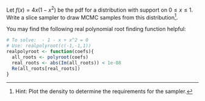 Let $f(x) = 4x(1 - x^2)$ be the pdf for a distribution with support on $0 \leq x \leq 1$. Write a slice sampler to draw MCMC samples from this distribution^[Hint: Plot the density to determine the requirements for the sampler.]. 

You may find the following real polynomial root finding function helpful:

```r
# To solve:  - 1 - x + x^2 = 0
# Use: realpolyroot(c(-1,-1,1))
realpolyroot <- function(coefs){
  all_roots <- polyroot(coefs)
  real_roots <- abs(Im(all_roots)) < 1e-08
  Re(all_roots[real_roots])
}

```


